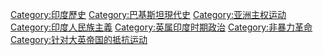 {{Catnav|頁面分類|地理|国家|有争议的地区|主權運動}}
{{Catnav|頁面分類|各種主題的頁面分類|按國家分類|各國歷史|巴基斯坦历史}}
{{Catnav|頁面分類|各種主題的頁面分類|按國家分類|各國歷史|印度歷史}}
{{Catnav|頁面分類|历史|各國歷史|巴基斯坦历史}}

{{portal|大英帝國|印度}}
{{Commons category|Indian independence movement}}
{{Cat main}}
{{CatAutoTOC}}

[[Category:印度歷史|Category:印度歷史]]
[[Category:巴基斯坦現代史|Category:巴基斯坦現代史]]
[[Category:亚洲主权运动|Category:亚洲主权运动]]
[[Category:印度人民族主義|Category:印度人民族主義]]
[[Category:英属印度时期政治|Category:英属印度时期政治]]
[[Category:非暴力革命|Category:非暴力革命]]
[[Category:针对大英帝国的抵抗运动|Category:针对大英帝国的抵抗运动]]
